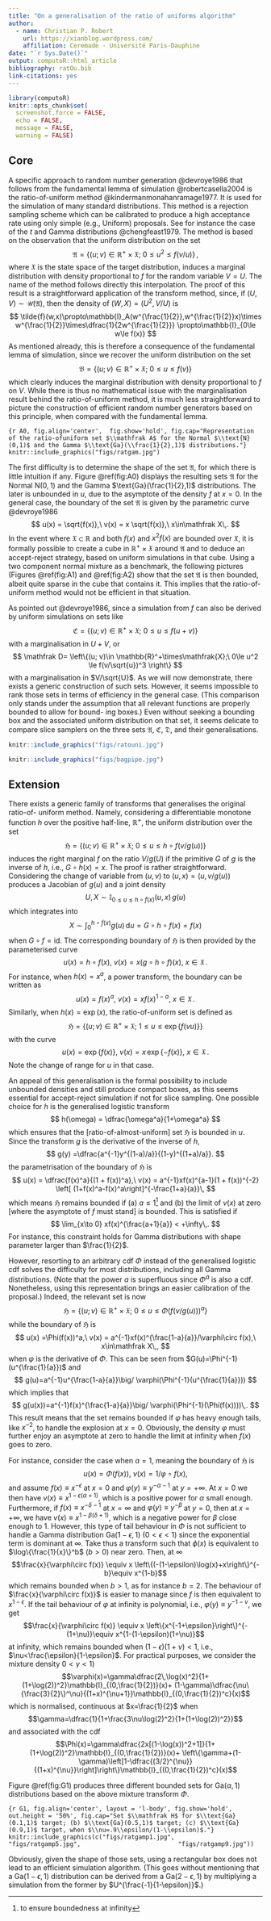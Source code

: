 ```yaml
---
title: "On a generalisation of the ratio of uniforms algorithm"
author:
  - name: Christian P. Robert
    url: https://xianblog.wordpress.com/
    affiliation: Ceremade - Université Paris-Dauphine 
date: "`r Sys.Date()`"
output: computoR::html_article
bibliography: ratOu.bib
link-citations: yes
---
```


```r
library(computoR)
knitr::opts_chunk$set(
  screenshot.force = FALSE, 
  echo = FALSE,
  message = FALSE, 
  warning = FALSE)
```

## Core 

A specific approach to random number generation @devroye1986 that follows from the fundamental lemma of simulation @robertcasella2004 is
the ratio-of-uniform method @kindermanmonahanramage1977. It is used for the simulation of many standard distributions. This method is a rejection sampling scheme which can be calibrated to produce a high acceptance rate using only simple (e.g., Uniform) proposals. See for instance the case of the $t$ and Gamma distributions @chengfeast1979. The method is based on the observation that the uniform distribution on the set
$$
\mathfrak{A} = \left\{(u; v)\in \mathbb{R}^+\times\mathfrak{X};\ 0\le u^2  \le f(v/u) \right\}\,,
$$
where $\mathfrak{X}$ is the state space of the target distribution, induces a marginal distribution with density proportional to $f$ for the random
variable $V=U$. The name of the method follows directly this interpolation. The proof of this result is a straightforward application of the transform
method, since, if $(U,V)\sim\mathcal{U}(\mathfrak A)$, then the density of $(W,X)=(U^2,V/U)$ is
$$
\tilde{f}(w,x)\propto\mathbb{I}_A(w^{\frac{1}{2}},w^{\frac{1}{2}}x)\times w^{\frac{1}{2}}\times\dfrac{1}{2w^{\frac{1}{2}}}
\propto\mathbb{I}_{0\le w\le f(x)}
$$
As mentioned already, this is therefore a consequence of the fundamental lemma of simulation, since we recover the uniform distribution on the set
$$
\mathfrak{B} = \left\{(u; v)\in \mathbb{R}^+\times\mathfrak{X};\ 0\le u  \le f(v) \right\}
$$
which clearly induces the marginal distribution with density proportional to $f$ on $V$. While there is thus no mathematical issue with the marginalisation result behind the ratio-of-uniform method, it is much less straightforward to picture the construction of efficient random number generators based on this principle, when compared with the fundamental lemma.

```{r A0, fig.align='center',  fig.show='hold', fig.cap="Representation of the ratio-ofuniform set $\\mathfrak A$ for the Normal $\\text{N}(0,1)$ and the Gamma $\\text{Ga}(\\frac{1}{2},1)$ distributions."}
knitr::include_graphics("figs/ratgam.jpg")
```

The first difficulty is to determine the shape of the set $\mathfrak{A}$, for which there is little intuition if any. Figure \@ref(fig:A0) displays the resulting sets $\mathfrak A$ for the Normal $\text{N}(0,1)$ and the Gamma $\text{Ga}(\frac{1}{2},1)$ distributions. The later is unbounded in $u$, due to the asymptote of the density $f$ at $x=0$. In the general case, the boundary of the set $\mathfrak{A}$ is given by the parametric curve @devroye1986
$$
u(x) = \sqrt{f(x)},\ v(x) = x \sqrt{f(x)},\ x\in\mathfrak X\,.
$$
In the event where $\mathfrak{X}\subset \mathbb{R}$ and both $f(x)$ and $x^2f(x)$ are bounded over $\mathfrak{X}$, it is formally possible to create a cube in $\mathbb{R}^+\times\mathfrak{X}$ around $\mathfrak A$ and to deduce an accept-reject strategy, based on uniform simulations in that cube. Using a two component normal mixture as a benchmark, the following pictures (Figures \@ref(fig:A1) and \@ref(fig:A2) show that the set $\mathfrak A$ is then bounded, albeit quite sparse in the cube that contains it. This implies that the ratio-of-uniform method would not be efficient in that situation.

As pointed out @devroye1986, since a simulation from $f$ can also be derived by uniform simulations on sets like
$$
\mathfrak C= \left\{(u; v)\in \mathbb{R}^+\times\mathfrak{X};\ 0\le u  \le f(u+v) \right\}
$$
with a marginalisation in $U + V$, or
$$
\mathfrak D= \left\{(u; v)\in \mathbb{R}^+\times\mathfrak{X};\ 0\le u^2  \le f(v/\sqrt{u})^3 \right\}
$$
with a marginalisation in $V/\sqrt{U}$. As we will now demonstrate, there exists a generic construction of such sets. However, it seems impossible to rank those sets
in terms of efficiency in the general case. (This comparison only stands under the assumption that all relevant functions are properly bounded to allow for bound-
ing boxes.) Even without seeking a bounding box and the associated uniform distribution on that set, it seems delicate to compare slice samplers on the three
sets $\mathfrak A$, $\mathfrak C$, $\mathfrak D$, and their generalisations.

```r
knitr::include_graphics("figs/ratouni.jpg")
```

```r
knitr::include_graphics("figs/bagpipe.jpg")
```

## Extension 

There exists a generic family of transforms that generalises the original ratio-of- uniform method. Namely, considering a differentiable monotone function $h$ over
the positive half-line, $\mathbb{R}^+$, the uniform distribution over the set
$$
\mathfrak H = \left\{(u; v)\in \mathbb{R}^+\times\mathfrak{X};\ 0\le u  \le h\circ f(v/g(u)) \right\}
$$
induces the right marginal $f$ on the ratio $V/g(U)$ if the primitive $G$ of $g$ is the inverse of $h$, i.e., $G\circ h(x) = x$. The proof is rather straightforward.
Considering the change of variable from $(u,v)$ to $(u,x)=(u,v/g(u))$ produces a Jacobian of $g(u)$ and a joint density
$$
U,X \sim \mathbb{I}_{0\le u\le h\circ f(x)}(u,x)\,g(u)
$$
which integrates into
$$
X \sim \int_0^{h\circ f(x)} g(u)\,\text{d}u = G\circ h\circ f(x) = f(x)
$$
when $G\circ f =\text{id}$. The corresponding boundary of $\mathfrak H$ is then provided by the parameterised curve
$$
u(x)= h\circ f(x),\ v(x)=x(g\circ h\circ f)(x),\ x\in\mathfrak X\,.
$$
For instance, when $h(x)=x^a$, a power transform, the boundary can be written as
$$
u(x)=f(x)^a,\ v(x)=x f(x)^{1-a},\ x\in\mathfrak X\,.
$$
Similarly, when $h(x)=\exp(x)$, the ratio-of-uniform set is defined as
$$
\mathfrak H = \left\{(u; v)\in \mathbb{R}^+\times\mathfrak{X};\ 1\le u  \le \exp\{f(vu)\} \right\}
$$
with the curve
$$
u(x)=\exp\{f(x)\},\ v(x)=x\,\exp\{-f(x)\},\ x\in\mathfrak X\,.
$$
Note the change of range for $u$ in that case.

An appeal of this generalisation is the formal possibility to include unbounded densities and still produce compact boxes, as this seems essential for
accept-reject simulation if not for slice sampling. One possible choice for $h$ is the generalised logistic transform
$$
h(\omega) = \dfrac{\omega^a}{1+\omega^a} 
$$
which ensures that the [ratio-of-almost-uniform] set $\mathfrak H$ is bounded in $u$. Since the transform $g$ is the derivative of the inverse of $h$,
$$
g(y) =\dfrac{a^{-1}y^{(1-a)/a}}{(1-y)^{(1+a)/a}}.
$$
the parametrisation of the boundary of $\mathfrak H$ is
$$
u(x) = \dfrac{f(x)^a}{(1 + f(x))^a},\ v(x) = a^{-1}xf(x)^{a-1}(1 + f(x))^{-2} \left[
(1+f(x)^a-f(x)^a\right]^{-\frac{1+a}{a}}\,
$$
which means $\mathfrak H$ remains bounded if (a) $a\le 1$^[to ensure boundedness at infinity]
and (b) the limit of $v(x)$ at zero [where the asymptote of $f$ must stand] is bounded. This is satisfied if
$$
\lim_{x\to 0} xf(x)^{\frac{a+1}{a}} < +\infty\,.
$$
For instance, this constraint holds for Gamma distributions with shape parameter larger than $\frac{1}{2}$.

However, resorting to an arbitrary cdf $\Phi$ instead of the generalised logistic cdf solves the difficulty for most distributions, including all Gamma
distributions. (Note that the power $a$ is superfluous since $\Phi^a$ is also a cdf.  Nonetheless, using this representation  brings an easier calibration of the
proposal.) Indeed, the relevant set is now
$$
\mathfrak H = \left\{(u; v)\in \mathbb{R}^+\times\mathfrak{X};\ 0\le u  \le \Phi(f(v/g(u)))^a \right\}
$$
while the boundary of $\mathfrak H$ is
$$
u(x) =\Phi(f(x))^a,\  v(x) = a^{-1}xf(x)^{\frac{1-a}{a}}/\varphi\circ f(x),\ x\in\mathfrak X\,,
$$
when $\varphi$ is the derivative of $\Phi$. This can be seen from $G(u)=\Phi^{-1}(u^{\frac{1}{a}})$ and
$$
g(u)=a^{-1}u^{\frac{1-a}{a}}\big/ \varphi(\Phi^{-1}(u^{\frac{1}{a}}))
$$
which implies that
$$
g(u(x))=a^{-1}f(x)^{\frac{1-a}{a}}\big/ \varphi(\Phi^{-1}(\Phi(f(x))))\,.
$$
This result means that the set remains bounded if $\varphi$ has heavy enough tails, like $x^{-2}$, to handle the explosion at $x = 0$. Obviously, the
density $\varphi$ must further enjoy an asymptote at zero to handle the limit at infinity when $f(x)$ goes to zero.

For instance, consider the case when $a=1$, meaning the boundary of $\mathfrak H$ is
$$
u(x) =\Phi(f(x)),\  v(x) = 1/\varphi\circ f(x),
$$
and assume $f(x)\equiv x^{-\epsilon}$ at $x=0$ and $\varphi(y)\equiv y^{-\alpha-1}$ at $y=+\infty$. At $x=0$ we then have $v(x)\equiv x^{1-\epsilon(\alpha+1)}$, which is a positive power for $\alpha$ small enough. Furthermore, if $f(x)\equiv x^{-\delta-1}$ at $x=\infty$ and $\varphi(y)\equiv y^{-\beta}$ at $y=0$, then at $x=+\infty$, we have $v(x)\equiv x^{1-\beta(\delta+1)}$, which is a negative power for $\beta$ close enough to $1$.
However, this type of tail behaviour in $\Phi$ is not sufficient to handle a Gamma distribution $\text{Ga}(1-\epsilon,1)$ $(0<\epsilon<1)$ since the
exponential term is dominant at $\infty$. Take thus a transform such that $\phi(x)$ is equivalent to $\log\{\frac{1}{x}\}^b$ $(b>0)$ near zero. Then, at $\infty$
$$\frac{x}{\varphi\circ f(x)} \equiv x \left\{(-(1-\epsilon)\log(x)+x\right\}^{-b}\equiv x^{1-b}$$
which remains bounded when $b>1$, as for instance $b=2$. The behaviour of $\frac{x}{\varphi\circ f(x)}$ is easier to manage since $f$ is then equivalent to $x^{1-\epsilon}$. If the tail behaviour of $\varphi$ at infinity is polynomial, i.e., $\varphi(y)\equiv y^{-1-\nu}$, we get 
$$\frac{x}{\varphi\circ f(x)} \equiv x \left\{x^{-1+\epsilon}\right\}^{-(1+\nu)}\equiv x^{1-(1-\epsilon)(1+\nu)}$$
at infinity, which remains bounded when $(1-\epsilon)(1+\nu)<1$, i.e., $\nu<\frac{\epsilon}{1-\epsilon}$. For practical purposes, we consider the mixture density $0<\gamma<1)$
$$\varphi(x)=\gamma\dfrac{2\,\log(x)^2}{1+(1+\log(2))^2}\mathbb{I}_{(0,\frac{1}{2})}(x)+
(1-\gamma)\dfrac{\nu\{\frac{3}{2}\}^\nu}{(1+x)^{\nu+1}}\mathbb{I}_{(0,\frac{1}{2})^c}(x)$$
which is normalised, continuous at $x=\frac{1}{2}$ when
$$\gamma=\dfrac{1}{1+\frac{3\nu\log(2)^2}{1+(1+\log(2))^2}}$$
and associated with the cdf
$$\Phi(x)=\gamma\dfrac{2x[(1-\log(x))^2+1]}{1+(1+\log(2))^2}\mathbb{I}_{(0,\frac{1}{2})}(x)+
  \left\{\gamma+(1-\gamma)\left[1-\dfrac{(3/2)^{\nu}}{(1+x)^{\nu}}\right]\right\}\mathbb{I}_{(0,\frac{1}{2})^c}(x)$$

Figure \@ref(fig:G1) produces three different bounded sets for $\text{Ga}(\alpha,1)$ distributions based on the above mixture
transform $\Phi$.

```{r G1, fig.align='center', layout = 'l-body', fig.show='hold', out.height = '50%', fig.cap="Set $\\mathfrak H$ for $\\text{Ga}(0.1,1)$ target; (b) $\\text{Ga}(0.5,1)$ target; (c) $\\text{Ga}(0.9,1)$ target, when $\\nu=.9\\epsilon/(1-\\epsilon)$."}
knitr::include_graphics(c("figs/ratgamp1.jpg", 
                          "figs/ratgamp5.jpg",
                          "figs/ratgamp9.jpg"))
```

Obviously, given the shape of those sets, using a rectangular box does not lead to an efficient simulation algorithm. (This goes without mentioning that a $\text{Ga}(1-\epsilon,1)$ distribution can be derived from a $\text{Ga}(2-\epsilon,1)$ by multiplying a simulation from the former by $U^{\frac{-1}{1-\epsilon}}$.)


